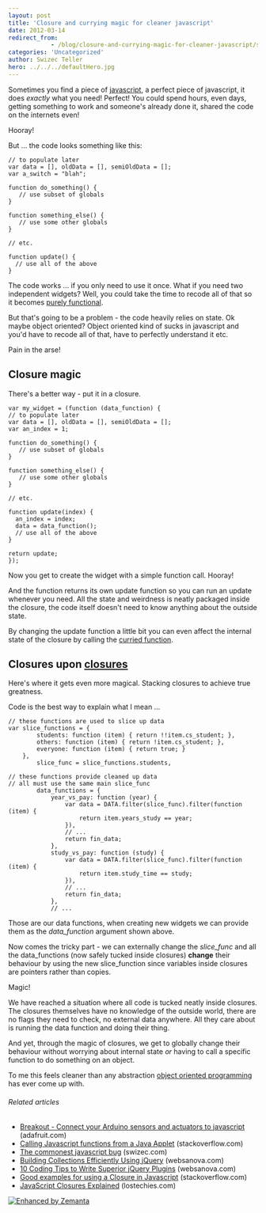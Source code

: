 ```yaml
---
layout: post
title: 'Closure and currying magic for cleaner javascript'
date: 2012-03-14
redirect_from: 
            - /blog/closure-and-currying-magic-for-cleaner-javascript/swizec/3981
categories: 'Uncategorized'
author: Swizec Teller
hero: ../../../defaultHero.jpg
---
```

Sometimes you find a piece of [javascript](http://en.wikipedia.org/wiki/JavaScript "JavaScript"), a perfect piece of javascript, it does _exactly_ what you need! Perfect! You could spend hours, even days, getting something to work and someone's already done it, shared the code on the internets even!



Hooray!



But ... the code looks something like this:

```
// to populate later
var data = [], oldData = [], semiOldData = [];
var a_switch = "blah";

function do_something() {
   // use subset of globals
}

function something_else() {
   // use some other globals
}

// etc.

function update() {
  // use all of the above
}
```

The code works ... if you only need to use it once. What if you need two independent widgets? Well, you could take the time to recode all of that so it becomes [purely functional](http://en.wikipedia.org/wiki/Purely_functional "Purely functional").



But that's going to be a problem - the code heavily relies on state. Ok maybe object oriented? Object oriented kind of sucks in javascript and you'd have to recode all of that, have to perfectly understand it etc.



Pain in the arse!

## Closure magic

There's a better way - put it in a closure.

```
var my_widget = (function (data_function) {
// to populate later
var data = [], oldData = [], semiOldData = [];
var an_index = 1;

function do_something() {
   // use subset of globals
}

function something_else() {
   // use some other globals
}

// etc.

function update(index) {
  an_index = index;
  data = data_function();
  // use all of the above
}

return update;
});
```

Now you get to create the widget with a simple function call. Hooray!



And the function returns its own update function so you can run an update whenever you need. All the state and weirdness is neatly packaged inside the closure, the code itself doesn't need to know anything about the outside state.



By changing the update function a little bit you can even affect the internal state of the closure by calling the [curried function](http://en.wikipedia.org/wiki/Currying "Currying").

## Closures upon [closures](http://en.wikipedia.org/wiki/Closure_%28computer_science%29 "Closure (computer science)")

Here's where it gets even more magical. Stacking closures to achieve true greatness.



Code is the best way to explain what I mean ...

```
// these functions are used to slice up data
var slice_functions = {
        students: function (item) { return !!item.cs_student; },
        others: function (item) { return !item.cs_student; },
        everyone: function (item) { return true; }
    },
        slice_func = slice_functions.students,

// these functions provide cleaned up data
// all must use the same main slice_func
        data_functions = {
            year_vs_pay: function (year) {
                var data = DATA.filter(slice_func).filter(function (item) {
                    return item.years_study == year;
                }),
                // ...
                return fin_data;
            },
            study_vs_pay: function (study) {
                var data = DATA.filter(slice_func).filter(function (item) {
                    return item.study_time == study;
                }),
                // ...
                return fin_data;
            },
            // ...
```

Those are our data functions, when creating new widgets we can provide them as the _data_function_ argument shown above.



Now comes the tricky part - we can externally change the _slice_func_ and all the data_functions (now safely tucked inside closures) **change** their behaviour by using the new slice_function since variables inside closures are pointers rather than copies.



Magic!



We have reached a situation where all code is tucked neatly inside closures. The closures themselves have no knowledge of the outside world, there are no flags they need to check, no external data anywhere. All they care about is running the data function and doing their thing.



And yet, through the magic of closures, we get to globally change their behaviour without worrying about internal state _or_ having to call a specific function to do something on an object.



To me this feels cleaner than any abstraction [object oriented programming](http://en.wikipedia.org/wiki/Object-oriented_programming "Object-oriented programming") has ever come up with.

###### Related articles

- [Breakout - Connect your Arduino sensors and actuators to javascript](http://www.adafruit.com/blog/2012/03/14/breakout-connect-your-arduino-sensors-and-actuators-to-javascript/) (adafruit.com)
- [Calling Javascript functions from a Java Applet](http://stackoverflow.com/questions/9684105/calling-javascript-functions-from-a-java-applet) (stackoverflow.com)
- [The commonest javascript bug](http://swizec.com/blog/the-commonest-javascript-bug/swizec/3740) (swizec.com)
- [Building Collections Efficiently Using jQuery](http://www.websanova.com/tutorials/jquery/building-collections-efficiently-using-jquery) (websanova.com)
- [10 Coding Tips to Write Superior jQuery Plugins](http://www.websanova.com/tutorials/jquery/10-coding-tips-to-write-superior-jquery-plugins) (websanova.com)
- [Good examples for using a Closure in Javascript](http://stackoverflow.com/questions/9058248/good-examples-for-using-a-closure-in-javascript) (stackoverflow.com)
- [JavaScript Closures Explained](http://lostechies.com/derekgreer/2012/02/17/javascript-closures-explained/) (lostechies.com)

[![Enhanced by Zemanta](http://img.zemanta.com/zemified_e.png?x-id=dd5a4e07-700e-44df-b113-8195cf2d3133)](http://www.zemanta.com/ "Enhanced by Zemanta")